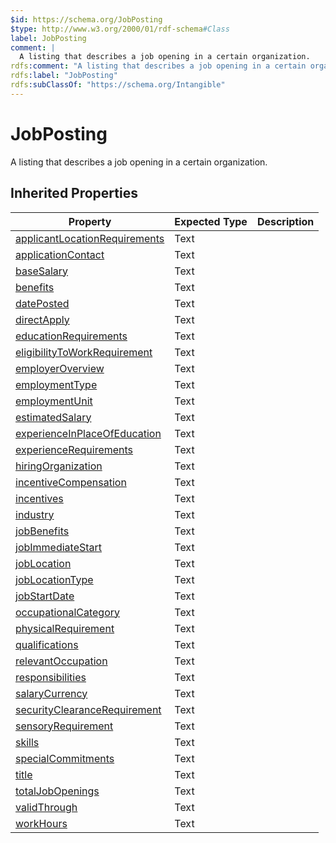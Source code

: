 ```yaml
---
$id: https://schema.org/JobPosting
$type: http://www.w3.org/2000/01/rdf-schema#Class
label: JobPosting
comment: |
  A listing that describes a job opening in a certain organization.
rdfs:comment: "A listing that describes a job opening in a certain organization."
rdfs:label: "JobPosting"
rdfs:subClassOf: "https://schema.org/Intangible"
---
```


# JobPosting

A listing that describes a job opening in a certain organization.

## Inherited Properties

| Property | Expected Type | Description |
| --- | --- | --- |
| [applicantLocationRequirements](https://schema.org/applicantLocationRequirements) | Text |  |
| [applicationContact](https://schema.org/applicationContact) | Text |  |
| [baseSalary](https://schema.org/baseSalary) | Text |  |
| [benefits](https://schema.org/benefits) | Text |  |
| [datePosted](https://schema.org/datePosted) | Text |  |
| [directApply](https://schema.org/directApply) | Text |  |
| [educationRequirements](https://schema.org/educationRequirements) | Text |  |
| [eligibilityToWorkRequirement](https://schema.org/eligibilityToWorkRequirement) | Text |  |
| [employerOverview](https://schema.org/employerOverview) | Text |  |
| [employmentType](https://schema.org/employmentType) | Text |  |
| [employmentUnit](https://schema.org/employmentUnit) | Text |  |
| [estimatedSalary](https://schema.org/estimatedSalary) | Text |  |
| [experienceInPlaceOfEducation](https://schema.org/experienceInPlaceOfEducation) | Text |  |
| [experienceRequirements](https://schema.org/experienceRequirements) | Text |  |
| [hiringOrganization](https://schema.org/hiringOrganization) | Text |  |
| [incentiveCompensation](https://schema.org/incentiveCompensation) | Text |  |
| [incentives](https://schema.org/incentives) | Text |  |
| [industry](https://schema.org/industry) | Text |  |
| [jobBenefits](https://schema.org/jobBenefits) | Text |  |
| [jobImmediateStart](https://schema.org/jobImmediateStart) | Text |  |
| [jobLocation](https://schema.org/jobLocation) | Text |  |
| [jobLocationType](https://schema.org/jobLocationType) | Text |  |
| [jobStartDate](https://schema.org/jobStartDate) | Text |  |
| [occupationalCategory](https://schema.org/occupationalCategory) | Text |  |
| [physicalRequirement](https://schema.org/physicalRequirement) | Text |  |
| [qualifications](https://schema.org/qualifications) | Text |  |
| [relevantOccupation](https://schema.org/relevantOccupation) | Text |  |
| [responsibilities](https://schema.org/responsibilities) | Text |  |
| [salaryCurrency](https://schema.org/salaryCurrency) | Text |  |
| [securityClearanceRequirement](https://schema.org/securityClearanceRequirement) | Text |  |
| [sensoryRequirement](https://schema.org/sensoryRequirement) | Text |  |
| [skills](https://schema.org/skills) | Text |  |
| [specialCommitments](https://schema.org/specialCommitments) | Text |  |
| [title](https://schema.org/title) | Text |  |
| [totalJobOpenings](https://schema.org/totalJobOpenings) | Text |  |
| [validThrough](https://schema.org/validThrough) | Text |  |
| [workHours](https://schema.org/workHours) | Text |  |
